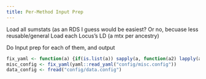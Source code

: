 ```yaml
---
title: Per-Method Input Prep
---
```


Load all sumstats (as an RDS I guess would be easiest? Or no, becuase less reusable/general
Load each Locus's LD (a mtx per ancestry)

Do Input prep for each of them, and output

```r
fix_yaml <- function(a) {if(is.list(a)) sapply(a, function(a2) lapply(a2, fix_yaml)) else a}
misc_config <- fix_yaml(yaml::read_yaml("config/misc.config"))
data_config <- fread("config/data.config")
```


```r

```
